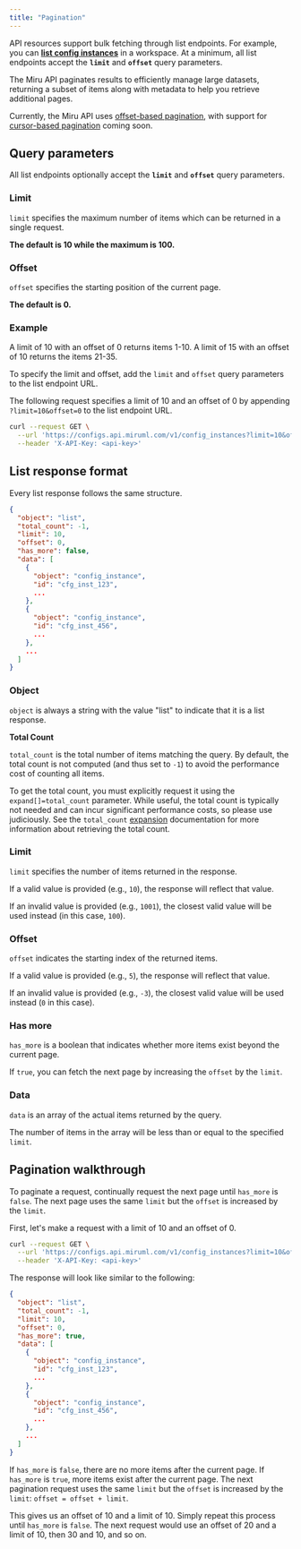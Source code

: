 ```yaml
---
title: "Pagination"
---
```


API resources support bulk fetching through list endpoints. For example, you can [**list config instances**](/docs/references/server-side-api/endpoints/config-instances/list) in a workspace. At a minimum, all list endpoints accept the **`limit`** and **`offset`** query parameters.

The Miru API paginates results to efficiently manage large datasets, returning a subset of items along with metadata to help you retrieve additional pages.

Currently, the Miru API uses [offset-based pagination](https://www.merge.dev/blog/offset-pagination), with support for [cursor-based pagination](https://www.merge.dev/blog/cursor-pagination) coming soon.

## Query parameters

All list endpoints optionally accept the **`limit`** and **`offset`** query parameters.

### Limit

`limit` specifies the maximum number of items which can be returned in a single request. 

**The default is 10 while the maximum is 100.**

### Offset

`offset` specifies the starting position of the current page.

**The default is 0.**

### Example

A limit of 10 with an offset of 0 returns items 1-10. A limit of 15 with an offset of 10 returns the items 21-35.

To specify the limit and offset, add the `limit` and `offset` query parameters to the list endpoint URL.

The following request specifies a limit of 10 and an offset of 0 by appending `?limit=10&offset=0` to the list endpoint URL.

```bash
curl --request GET \
  --url 'https://configs.api.miruml.com/v1/config_instances?limit=10&offset=0' \
  --header 'X-API-Key: <api-key>'
```

## List response format

Every list response follows the same structure.

```json
{
  "object": "list",
  "total_count": -1,
  "limit": 10,
  "offset": 0,
  "has_more": false,
  "data": [
    {
      "object": "config_instance",
      "id": "cfg_inst_123",
      ...
    },
    {
      "object": "config_instance",
      "id": "cfg_inst_456",
      ...
    },
    ...
  ]
}
```

### Object

`object` is always a string with the value "list" to indicate that it is a list response.

**Total Count**

`total_count` is the total number of items matching the query. By default, the total count is not computed (and thus set to `-1`) to avoid the performance cost of counting all items.

To get the total count, you must explicitly request it using the `expand[]=total_count` parameter. While useful, the total count is typically not needed and can incur significant performance costs, so please use judiciously. See the `total_count` [expansion](/docs/references/server-side-api/query-params/expansions#total-count) documentation for more information about retrieving the total count. 

### Limit

`limit` specifies the number of items returned in the response.

If a valid value is provided (e.g., `10`), the response will reflect that value.

If an invalid value is provided (e.g., `1001`), the closest valid value will be used instead (in this case, `100`).
### Offset

`offset` indicates the starting index of the returned items.

If a valid value is provided (e.g., `5`), the response will reflect that value.

If an invalid value is provided (e.g., `-3`), the closest valid value will be used instead (`0` in this case).
### Has more

`has_more` is a boolean that indicates whether more items exist beyond the current page.

If `true`, you can fetch the next page by increasing the `offset` by the `limit`.
### Data

`data` is an array of the actual items returned by the query. 

The number of items in the array will be less than or equal to the specified `limit`.
## Pagination walkthrough

To paginate a request, continually request the next page until `has_more` is `false`. The next page uses the same `limit` but the `offset` is increased by the `limit`.

First, let's make a request with a limit of 10 and an offset of 0.

```bash
curl --request GET \
  --url 'https://configs.api.miruml.com/v1/config_instances?limit=10&offset=0' \
  --header 'X-API-Key: <api-key>'
```

The response will look like similar to the following:

```json
{
  "object": "list",
  "total_count": -1,
  "limit": 10,
  "offset": 0,
  "has_more": true,
  "data": [
    {
      "object": "config_instance",
      "id": "cfg_inst_123",
      ...
    },
    {
      "object": "config_instance",
      "id": "cfg_inst_456",
      ...
    },
    ...
  ]
}
```

If `has_more` is `false`, there are no more items after the current page. If `has_more` is `true`, more items exist after the current page. The next pagination request uses the same `limit` but the `offset` is increased by the `limit`: `offset = offset + limit`. 

This gives us an offset of 10 and a limit of 10. Simply repeat this process until `has_more` is `false`. The next request would use an offset of 20 and a limit of 10, then 30 and 10, and so on.